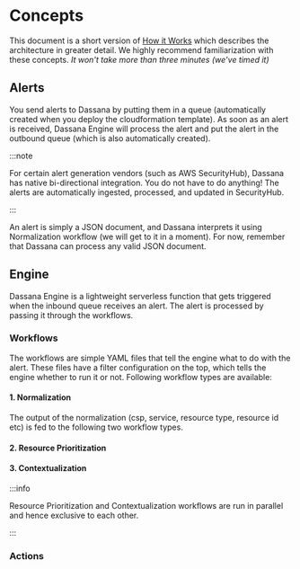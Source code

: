 # Concepts

This document is a short version of [How it Works](../how-it-works/alert-lifecycle.md) which describes the architecture in greater detail.
We highly recommend familiarization with these concepts. _It won't take more than three minutes (we've timed it)_

## Alerts

You send alerts to Dassana by putting them in a queue (automatically created when you deploy the cloudformation template). As soon as an alert is received, Dassana Engine will process the alert and put the alert in the outbound queue (which is also automatically created).

:::note

For certain alert generation vendors (such as AWS SecurityHub), Dassana has native bi-directional integration. You do not have to do anything! The alerts are automatically ingested, processed, and updated in SecurityHub.

:::

An alert is simply a JSON document, and Dassana interprets it using Normalization workflow (we will get to it in a moment). For now, remember that Dassana can process any valid JSON document.

## Engine

Dassana Engine is a lightweight serverless function that gets triggered when the inbound queue receives an alert. The alert is processed by passing it through the workflows.

### Workflows

The workflows are simple YAML files that tell the engine what to do with the alert. These files have a filter configuration on the top, which tells the engine whether to run it or not. Following workflow types are available:

#### 1. Normalization


<Normalization />

The output of the normalization (csp, service, resource type, resource id etc) is fed to the following two workflow types.

#### 2. Resource Prioritization


<ResourcePrioritization />

#### 3. Contextualization


<Contextualization />

:::info

Resource Prioritization and Contextualization workflows are run in parallel and hence exclusive to each other.

:::

### Actions


<Actions />

